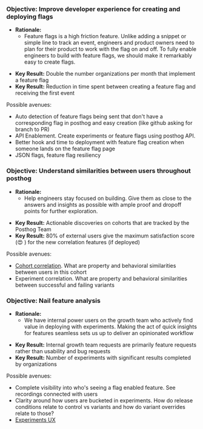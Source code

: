 ### Objective: Improve developer experience for creating and deploying flags

* **Rationale:**
     * Feature flags is a high friction feature. Unlike adding a snippet or simple line to track an event, engineers and product owners need to plan for their product to work with the flag on and off. 
     To fully enable engineers to build with feature flags, we should make it remarkably easy to create flags.
 
- **Key Result:** Double the number organizations per month that implement a feature flag
- **Key Result:** Reduction in time spent between creating a feature flag and receiving the first event
    
Possible avenues:
- Auto detection of feature flags being sent that don't have a corresponding flag in posthog and easy creation (like github asking for branch to PR)
- API Enablement. Create experiments or feature flags using posthog API.
- Better hook and time to deployment with feature flag creation when someone lands on the feature flag page
- JSON flags, feature flag resiliency

### Objective: Understand similarities between users throughout posthog

* **Rationale:**
     * Help engineers stay focused on building. Give them as close to the answers and insights as possible with ample proof and dropoff points for further exploration.
 
- **Key Result:** Actionable discoveries on cohorts that are tracked by the Posthog Team
- **Key Result:** 80% of external users give the maximum satisfaction score (:heart_eyes: ) for the new correlation features (if deployed)

 Possible avenues:
- [Cohort correlation](https://github.com/PostHog/posthog/issues/7875). What are property and behavioral similarities between users in this cohort
- Experiment correlation. What are property and behavioral similarities between successful and failing variants


### Objective: Nail feature analysis

* **Rationale:**
     * We have internal power users on the growth team who actively find value in deploying with experiments. Making the act of quick insights for features seamless sets us up to deliver an opinionated workflow

- **Key Result:** Internal growth team requests are primarily feature requests rather than usability and bug requests
- **Key Result:** Number of experiments with significant results completed by organizations

Possible avenues:
- Complete visibility into who's seeing a flag enabled feature. See recordings connected with users
- Clarity around how users are bucketed in experiments. How do release conditions relate to control vs variants and how do variant overrides relate to those?
- [Experiments UX](https://github.com/PostHog/posthog/issues/10426)
